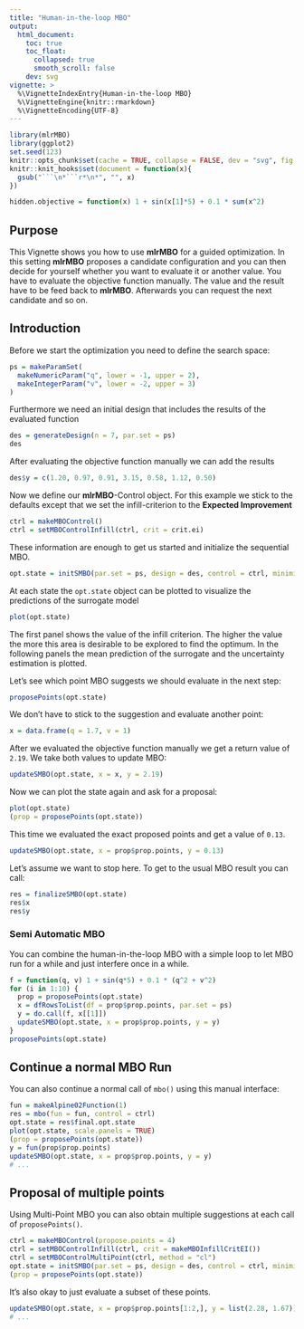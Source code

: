 ```yaml
---
title: "Human-in-the-loop MBO"
output:
  html_document:
    toc: true
    toc_float:
      collapsed: true
      smooth_scroll: false
    dev: svg
vignette: >
  %\VignetteIndexEntry{Human-in-the-loop MBO}
  %\VignetteEngine{knitr::rmarkdown}
  %\VignetteEncoding{UTF-8}
---
```


```r
library(mlrMBO)
library(ggplot2)
set.seed(123)
knitr::opts_chunk$set(cache = TRUE, collapse = FALSE, dev = "svg", fig.height = 3.5)
knitr::knit_hooks$set(document = function(x){
  gsub("```\n*```r*\n*", "", x)
})

hidden.objective = function(x) 1 + sin(x[1]*5) + 0.1 * sum(x^2)
```

## Purpose

This Vignette shows you how to use **mlrMBO** for a guided optimization.
In this setting **mlrMBO** proposes a candidate configuration and you can then decide for yourself whether you want to evaluate it or another value.
You have to evaluate the objective function manually.
The value and the result have to be feed back to **mlrMBO**.
Afterwards you can request the next candidate and so on.

## Introduction

Before we start the optimization you need to define the search space:

```r
ps = makeParamSet(
  makeNumericParam("q", lower = -1, upper = 2),
  makeIntegerParam("v", lower = -2, upper = 3)
)
```

Furthermore we need an initial design that includes the results of the evaluated function

```r
des = generateDesign(n = 7, par.set = ps)
des
```

After evaluating the objective function manually we can add the results

```r
des$y = c(1.20, 0.97, 0.91, 3.15, 0.58, 1.12, 0.50)
```

Now we define our **mlrMBO**-Control object.
For this example we stick to the defaults except that we set the infill-criterion to the **Expected Improvement**

```r
ctrl = makeMBOControl()
ctrl = setMBOControlInfill(ctrl, crit = crit.ei)
```

These information are enough to get us started and initialize the sequential MBO.

```r
opt.state = initSMBO(par.set = ps, design = des, control = ctrl, minimize = TRUE, noisy = FALSE)
```

At each state the `opt.state` object can be plotted to visualize the predictions of the surrogate model

```r
plot(opt.state)
```

The first panel shows the value of the infill criterion.
The higher the value the more this area is desirable to be explored to find the optimum.
In the following panels the mean prediction of the surrogate and the uncertainty estimation is plotted.

Let's see which point MBO suggests we should evaluate in the next step:

```r
proposePoints(opt.state)
```

We don't have to stick to the suggestion and evaluate another point:
```r
x = data.frame(q = 1.7, v = 1)
```

After we evaluated the objective function manually we get a return value of `2.19`.
We take both values to update MBO:

```r
updateSMBO(opt.state, x = x, y = 2.19)
```

Now we can plot the state again and ask for a proposal:

```r
plot(opt.state)
(prop = proposePoints(opt.state))
```

This time we evaluated the exact proposed points and get a value of `0.13`.

```r
updateSMBO(opt.state, x = prop$prop.points, y = 0.13)
```

Let's assume we want to stop here.
To get to the usual MBO result you can call:

```r
res = finalizeSMBO(opt.state)
res$x
res$y
```

### Semi Automatic MBO

You can combine the human-in-the-loop MBO with a simple loop to let MBO run for a while and just interfere once in a while.

```r
f = function(q, v) 1 + sin(q*5) + 0.1 * (q^2 + v^2)
for (i in 1:10) {
  prop = proposePoints(opt.state)
  x = dfRowsToList(df = prop$prop.points, par.set = ps)
  y = do.call(f, x[[1]])
  updateSMBO(opt.state, x = prop$prop.points, y = y)
}
proposePoints(opt.state)
```

## Continue a normal MBO Run

You can also continue a normal call of `mbo()` using this manual interface:

```r
fun = makeAlpine02Function(1)
res = mbo(fun = fun, control = ctrl)
opt.state = res$final.opt.state
plot(opt.state, scale.panels = TRUE)
(prop = proposePoints(opt.state))
y = fun(prop$prop.points)
updateSMBO(opt.state, x = prop$prop.points, y = y)
# ...
```

## Proposal of multiple points

Using Multi-Point MBO you can also obtain multiple suggestions at each call of `proposePoints()`.

```r
ctrl = makeMBOControl(propose.points = 4)
ctrl = setMBOControlInfill(ctrl, crit = makeMBOInfillCritEI())
ctrl = setMBOControlMultiPoint(ctrl, method = "cl")
opt.state = initSMBO(par.set = ps, design = des, control = ctrl, minimize = TRUE, noisy = FALSE)
(prop = proposePoints(opt.state))
```

It's also okay to just evaluate a subset of these points.

```r
updateSMBO(opt.state, x = prop$prop.points[1:2,], y = list(2.28, 1.67))
# ...
```
